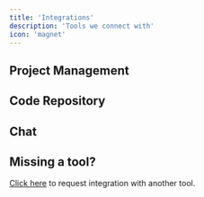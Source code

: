 ```yaml
---
title: 'Integrations'
description: 'Tools we connect with'
icon: 'magnet'
---
```


## Project Management
<CardGroup cols={3}>
  <Card title="Jira" icon="jira">
  </Card>
  <Card title="Azure Boards (soon)" icon="microsoft">
  </Card>
  <Card title="Linear (soon)" icon="gear">
  </Card>
  <Card title="Clickup (soon)" icon="gear">
  </Card>
</CardGroup>

## Code Repository

<CardGroup cols={3}>
  <Card title="Github" icon="github">
  </Card>
  <Card title="Gitlab (soon)" icon="gitlab">
  </Card>
  <Card title="Bitbucket (soon)" icon="bitbucket">
  </Card>
   <Card title="AWS Code Commit (soon)" icon="aws">
  </Card>
   <Card title="Azure Repos (soon)" icon="microsoft">
  </Card>
</CardGroup>

## Chat

<CardGroup cols={3}>
  <Card title="Slack" icon="slack">
  </Card>
   <Card title="Discord" icon="discord">
  </Card>
  <Card title="Microsoft Teams (soon)" icon="microsoft">
  </Card>
  <Card title="Rocket Chat (soon)" icon="rocketchat">
  </Card>
   <Card title="Google Chat (soon)" icon="google">
  </Card>
</CardGroup>

## Missing a tool?
[Click here](https://kodus.io) to request integration with another tool.


